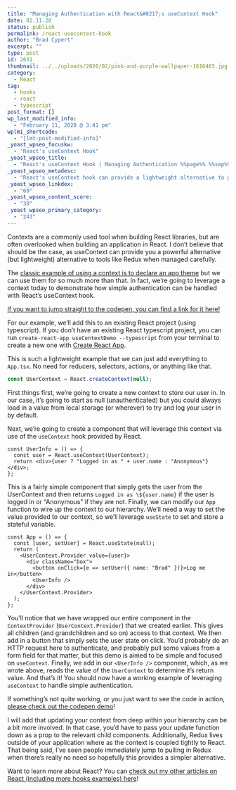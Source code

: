 ```yaml
---
title: "Managing Authentication with React&#8217;s useContext Hook"
date: 02.11.20
status: publish
permalink: /react-usecontext-hook
author: "Brad Cypert"
excerpt: ""
type: post
id: 2631
thumbnail: ../../uploads/2020/02/pink-and-purple-wallpaper-1616403.jpg
category:
  - React
tag:
  - hooks
  - react
  - typescript
post_format: []
wp_last_modified_info:
  - "February 11, 2020 @ 3:41 pm"
wplmi_shortcode:
  - "[lmt-post-modified-info]"
_yoast_wpseo_focuskw:
  - "React's useContext Hook"
_yoast_wpseo_title:
  - "React's useContext Hook | Managing Authentication %%page%% %%sep%% %%sitename%%"
_yoast_wpseo_metadesc:
  - "React's useContext hook can provide a lightweight alternative to global state management (like Redux) if used properly. However, it can also be unweildy if used improperly."
_yoast_wpseo_linkdex:
  - "69"
_yoast_wpseo_content_score:
  - "30"
_yoast_wpseo_primary_category:
  - "243"
---
```



Contexts are a commonly used tool when building React libraries, but are often overlooked when building an application in React. I don’t believe that should be the case, as useContext can provide you a powerful alternative (but lightweight) alternative to tools like Redux when managed carefully.

The [classic example of using a context is to declare an app theme](https://reactjs.org/docs/hooks-reference.html#usecontext) but we can use them for so much more than that. In fact, we’re going to leverage a context today to demonstrate how simple authentication can be handled with React’s useContext hook.

[If you want to jump straight to the codepen, you can find a link for it here!](https://codepen.io/bradcypert/pen/BaNNEdZ)

For our example, we’ll add this to an existing React project (using typescript). If you don’t have an existing React typescript project, you can run `create-react-app useContextDemo --typescript` from your terminal to create a new one with [Create React App](https://reactjs.org/docs/create-a-new-react-app.html).

This is such a lightweight example that we can just add everything to `App.tsx`.
No need for reducers, selectors, actions, or anything like that.

```typescript
const UserContext = React.createContext(null);
```

First things first, we’re going to create a new context to store our user in. In our case, it’s going to start as null (unauthenticated) but you could always load in a value from local storage (or wherever) to try and log your user in by default.

Next, we’re going to create a component that will leverage this context via use of the `useContext` hook provided by React.

```tsx
const UserInfo = () => {
  const user = React.useContext(UserContext);
  return <div>{user ? "Logged in as " + user.name : "Anonymous"}</div>;
};
```

This is a fairly simple component that simply gets the user from the UserContext and then returns `Logged in as \${user.name}` if the user is logged in or “Anonymous” if they are not.
Finally, we can modify our `App` function to wire up the context to our hierarchy. We’ll need a way to set the value provided to our context, so we’ll leverage `useState` to set and store a stateful variable.

```tsx
const App = () => {
  const [user, setUser] = React.useState(null);
  return (
    <UserContext.Provider value={user}>
      <div className="box">
        <button onClick={e => setUser({ name: "Brad" })}>Log me in</button>
        <UserInfo />
      </div>
    </UserContext.Provider>
  );
};
```

You’ll notice that we have wrapped our entire component in the `ContextProvider` (`UserContext.Provider`) that we created earlier. This gives all children (and grandchildren and so on) access to that context.
We then add in a button that simply sets the user state on click. You’d probably do an HTTP request here to authenticate, and probably pull some values from a form field for that matter, but this demo is aimed to be simple and focused on `useContext`.
Finally, we add in our `<UserInfo />` component, which, as we wrote above, reads the value of the `UserContext` to determine it’s return value. And that’s it! You should now have a working example of leveraging `useContext` to handle simple authentication.

If something’s not quite working, or you just want to see the code in action, [please check out the codepen demo](https://codepen.io/bradcypert/pen/BaNNEdZ)!

<HeadsUp title="A brief note on Redux vs Context">
  I will add that updating your context from deep within your hierarchy can be a
  bit more involved. In that case, you’d have to pass your update function down
  as a prop to the relevant child components. Additionally, Redux lives outside
  of your application where as the context is coupled tightly to React. That
  being said, I’ve seen people immediately jump to pulling in Redux when there’s
  really no need so hopefully this provides a simpler alternative.
</HeadsUp>

Want to learn more about React? You can [check out my other articles on React (including
more hooks examples) here](https://www.bradcypert.com/javascript-resources/)!
